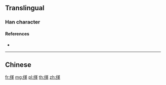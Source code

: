 {{character info/new}}
{{also|緙}}
==Translingual==

===Han character===
{{Han char|rn=120|rad=纟|as=09|sn=12|four=|canj=VMTLJ|ids=⿰纟革}}

====References====
* {{Han ref|kx=0944.251|hdz=53423.030|uh=7F02|ud=32514}}

----

==Chinese==
{{zh-see|緙}}

[[fr:缂]]
[[mg:缂]]
[[pl:缂]]
[[th:缂]]
[[zh:缂]]